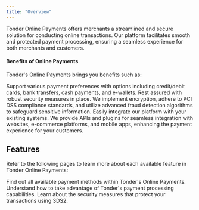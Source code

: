 ```yaml
---
title: "Overview"
---
```


Tonder Online Payments offers merchants a streamlined and secure solution for conducting online transactions. Our platform facilitates smooth and protected payment processing, ensuring a seamless experience for both merchants and customers.

#### Benefits of Online Payments

Tonder's Online Payments brings you benefits such as:

<CardGroup cols={1}>
  <Card title="Multiple Payment Methods">
    Support various payment preferences with options including credit/debit cards, bank transfers, cash payments, and e-wallets.
  </Card>
  <Card title="Security and Compliance">
    Rest assured with robust security measures in place. We implement encryption, adhere to PCI DSS compliance standards, and utilize advanced fraud detection algorithms to safeguard sensitive information.
  </Card>
  <Card title="Integration Capabilities">
    Easily integrate our platform with your existing systems. We provide APIs and plugins for seamless integration with websites, e-commerce platforms, and mobile apps, enhancing the payment experience for your customers.
  </Card>
</CardGroup>

## Features

Refer to the following pages to learn more about each available feature in Tonder Online Payments:

<CardGroup cols={2}>
  <Card title="Payment Methods" href="/online-payments/payment-methods" icon="credit-card">
    Find out all available payment methods within Tonder's Online Payments.
  </Card>
  <Card title="Disputes" href="/online-payments/disputes" icon="swords">
    Understand how to take advantage of Tonder's payment processing capabilities.
  </Card>
  <Card title="3D Secure 2" href="/online-payments/3ds2" icon="shield-halved">
    Learn about  the security measures that protect your transactions using 3DS2.
  </Card>
</CardGroup>
